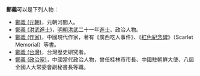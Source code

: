 '''鄭義'''可以是下列人物：
* [[鄭義_(元朝)|鄭義 (元朝)]]，元朝河間人。
* [[鄭義_(洪武進士)|鄭義 (洪武進士)]]，[[明朝|明朝]][[洪武|洪武]]二十一年[[進士|進士]]、政治人物。
* [[鄭義_(作家)|鄭義 (作家)]]，中國現代作家，著有《廣西吃人事件》、《[[红色纪念碑|紅色紀念碑]]》（Scarlet Memorial）等書。
* [[鄭義_(台灣)|鄭義 (台灣)]]，台灣歷史研究者。
* [[鄭義_(政治家)|鄭義 (政治家)]]，中國當代政治人物，曾任桂林市市長、中國駐朝鮮大使、八屆全國人大常委會副秘書長等職。

{{disambig|Y义|Cat=二字郑姓人名消歧义}}